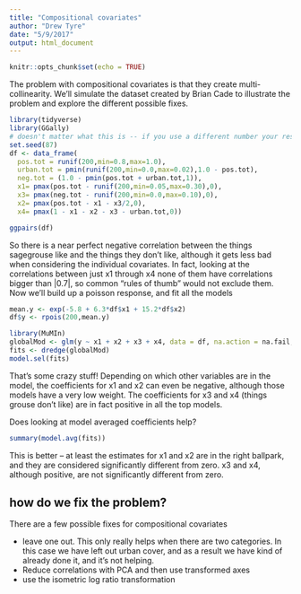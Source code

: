 ```yaml
---
title: "Compositional covariates"
author: "Drew Tyre"
date: "5/9/2017"
output: html_document
---
```


```r
knitr::opts_chunk$set(echo = TRUE)
```

The problem with compositional covariates is that they create multi-collinearity. We'll simulate the dataset created by Brian Cade to illustrate the problem and explore the different possible fixes.

```r
library(tidyverse)
library(GGally)
# doesn't matter what this is -- if you use a different number your results will be different from mine.
set.seed(87)
df <- data_frame(
  pos.tot = runif(200,min=0.8,max=1.0),
  urban.tot = pmin(runif(200,min=0.0,max=0.02),1.0 - pos.tot),
  neg.tot = (1.0 - pmin(pos.tot + urban.tot,1)),
  x1= pmax(pos.tot - runif(200,min=0.05,max=0.30),0),
  x3= pmax(neg.tot - runif(200,min=0.0,max=0.10),0),
  x2= pmax(pos.tot - x1 - x3/2,0),
  x4= pmax(1 - x1 - x2 - x3 - urban.tot,0))

ggpairs(df)

```

So there is a near perfect negative correlation between the things sagegrouse like and the things they don't like, although it gets less bad when considering the individual covariates. In fact, looking at the correlations between just x1 through x4 none of them have correlations bigger than $|0.7|$, so common "rules of thumb" would not exclude them. Now we'll build up a poisson response, and fit all the models 
```r
mean.y <- exp(-5.8 + 6.3*df$x1 + 15.2*df$x2)
df$y <- rpois(200,mean.y)

library(MuMIn)
globalMod <- glm(y ~ x1 + x2 + x3 + x4, data = df, na.action = na.fail, family=poisson())
fits <- dredge(globalMod)
model.sel(fits)
```

That's some crazy stuff! Depending on which other variables are in the model, the coefficients for x1 and x2 can even be negative, although those models have a very low weight. The coefficients for x3 and x4 (things grouse don't like) are in fact positive in all the top models. 

Does looking at model averaged coefficients help?

```r
summary(model.avg(fits))
```

This is better -- at least the estimates for x1 and x2 are in the right ballpark, and they are considered significantly different from zero. x3 and x4, although positive, are not significantly different from zero. 

## how do we fix the problem? 

There are a few possible fixes for compositional covariates

- leave one out. This only really helps when there are two categories. In this case we have left out urban cover, and as a result we have kind of already done it, and it's not helping.
- Reduce correlations with PCA and then use transformed axes
- use the isometric log ratio transformation